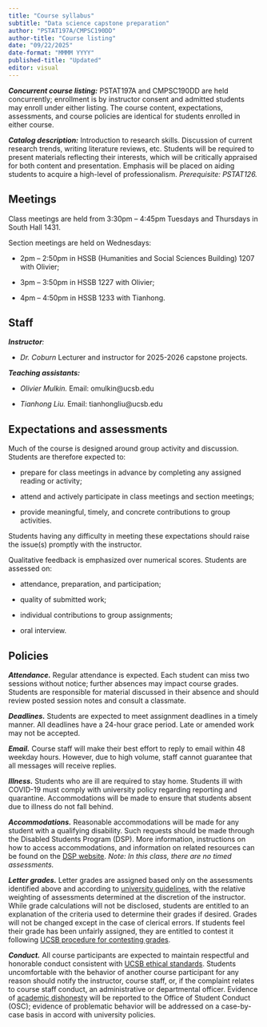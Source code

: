 ```yaml
---
title: "Course syllabus"
subtitle: "Data science capstone preparation"
author: "PSTAT197A/CMPSC190DD"
author-title: "Course listing"
date: "09/22/2025"
date-format: "MMMM YYYY"
published-title: "Updated"
editor: visual
---
```


***Concurrent course listing:*** PSTAT197A and CMPSC190DD are held concurrently; enrollment is by instructor consent and admitted students may enroll under either listing. The course content, expectations, assessments, and course policies are identical for students enrolled in either course.

***Catalog description:*** Introduction to research skills. Discussion of current research trends, writing literature reviews, etc. Students will be required to present materials reflecting their interests, which will be critically appraised for both content and presentation. Emphasis will be placed on aiding students to acquire a high-level of professionalism. *Prerequisite: PSTAT126.*

## Meetings

Class meetings are held from 3:30pm -- 4:45pm Tuesdays and Thursdays in South Hall 1431.

Section meetings are held on Wednesdays:

-   2pm -- 2:50pm in HSSB (Humanities and Social Sciences Building) 1207 with Olivier;

-   3pm -- 3:50pm in HSSB 1227 with Olivier;

-   4pm -- 4:50pm in HSSB 1233 with Tianhong.

## Staff

***Instructor**:*

-   *Dr. Coburn* Lecturer and instructor for 2025-2026 capstone projects.

***Teaching assistants:***

-   *Olivier Mulkin.* Email: omulkin\@ucsb.edu

-   *Tianhong Liu.* Email: tianhongliu\@ucsb.edu

## Expectations and assessments

Much of the course is designed around group activity and discussion. Students are therefore expected to:

-   prepare for class meetings in advance by completing any assigned reading or activity;

-   attend and actively participate in class meetings and section meetings;

-   provide meaningful, timely, and concrete contributions to group activities.

Students having any difficulty in meeting these expectations should raise the issue(s) promptly with the instructor.

Qualitative feedback is emphasized over numerical scores. Students are assessed on:

-   attendance, preparation, and participation;

-   quality of submitted work;

-   individual contributions to group assignments;

-   oral interview.

## Policies

***Attendance.*** Regular attendance is expected. Each student can miss two sessions without notice; further absences may impact course grades. Students are responsible for material discussed in their absence and should review posted session notes and consult a classmate.

***Deadlines.*** Students are expected to meet assignment deadlines in a timely manner. All deadlines have a 24-hour grace period. Late or amended work may not be accepted.

***Email.*** Course staff will make their best effort to reply to email within 48 weekday hours. However, due to high volume, staff cannot guarantee that all messages will receive replies.

***Illness.*** Students who are ill are required to stay home. Students ill with COVID-19 must comply with university policy regarding reporting and quarantine. Accommodations will be made to ensure that students absent due to illness do not fall behind.

***Accommodations.*** Reasonable accommodations will be made for any student with a qualifying disability. Such requests should be made through the Disabled Students Program (DSP). More information, instructions on how to access accommodations, and information on related resources can be found on the [DSP website](https://dsp.sa.ucsb.edu/). *Note: In this class, there are no timed assessments.*

***Letter grades.*** Letter grades are assigned based only on the assessments identified above and according to [university guidelines](https://my.sa.ucsb.edu/catalog/Current/AcademicPoliciesProcedures/GradingSystem.aspx), with the relative weighting of assessments determined at the discretion of the instructor. While grade calculations will not be disclosed, students are entitled to an explanation of the criteria used to determine their grades if desired. Grades will not be changed except in the case of clerical errors. If students feel their grade has been unfairly assigned, they are entitled to contest it following [UCSB procedure for contesting grades](https://my.sa.ucsb.edu/catalog/Current/AcademicPoliciesProcedures/ContestedGrades.aspx).

***Conduct.*** All course participants are expected to maintain respectful and honorable conduct consistent with [UCSB ethical standards](https://www.compliance.ucsb.edu/ethics). Students uncomfortable with the behavior of another course participant for any reason should notify the instructor, course staff, or, if the complaint relates to course staff conduct, an administrative or departmental officer. Evidence of [academic dishonesty](https://studentconduct.sa.ucsb.edu/academic-integrity) will be reported to the Office of Student Conduct (OSC); evidence of problematic behavior will be addressed on a case-by-case basis in accord with university policies.
